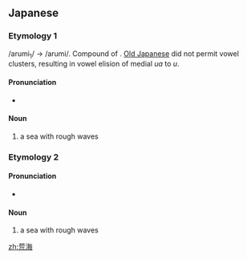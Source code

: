 ==Japanese==
{{ja-kanjitab|あら|うみ}}

===Etymology 1===
/arumi<sub>1</sub>/ → /arumi/. Compound of {{compound|荒|tr1=ara|t1=rough|海|tr2=umi<sub>1</sub>|t2=sea|lang=ja}}. [[w:Old Japanese|Old Japanese]] did not permit vowel clusters, resulting in vowel elision of medial ''ua'' to ''u''.

====Pronunciation====
* {{IPA|[arumi]|lang=ja}}

====Noun====
{{ja-noun|あるみ}}

# a sea with rough waves

===Etymology 2===

====Pronunciation====
* {{IPA|[araumi]|lang=ja}}

====Noun====
{{ja-noun|あらうみ}}

# a sea with rough waves

[[zh:荒海]]